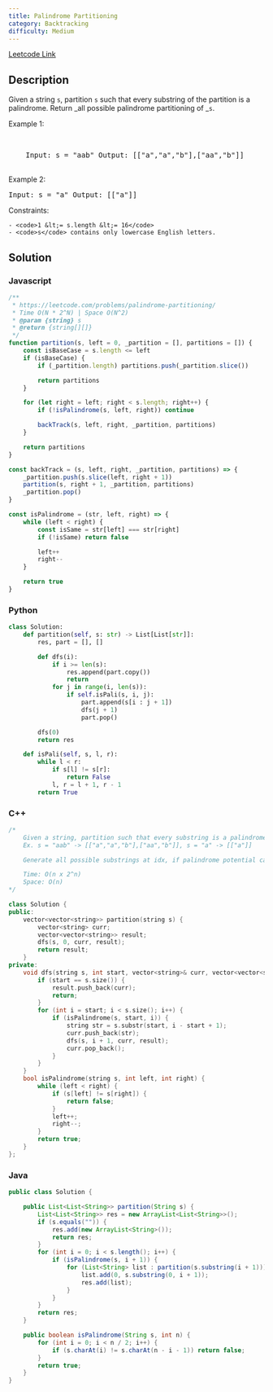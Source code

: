 ```yaml
---
title: Palindrome Partitioning
category: Backtracking
difficulty: Medium
---
```


<Callout>

[Leetcode Link](https://leetcode.com/problems/palindrome-partitioning)

</Callout>

## Description

Given a string <code>s</code>, partition <code>s</code> such that every <span data-keyword="substring-nonempty">substring</span> of the partition is a <span data-keyword="palindrome-string">palindrome</span>. Return _all possible palindrome partitioning of _<code>s</code>.

Example 1:

<br />
<pre className="overflow-x-auto">
	Input: s = "aab" Output: [["a","a","b"],["aa","b"]]
</pre>
</br>
Example 2:
<br />
<pre className="overflow-x-auto">
Input: s = "a" Output: [["a"]]
</pre>
Constraints:

    - <code>1 &lt;= s.length &lt;= 16</code>
    - <code>s</code> contains only lowercase English letters.

## Solution

### Javascript

```javascript
/**
 * https://leetcode.com/problems/palindrome-partitioning/
 * Time O(N * 2^N) | Space O(N^2)
 * @param {string} s
 * @return {string[][]}
 */
function partition(s, left = 0, _partition = [], partitions = []) {
	const isBaseCase = s.length <= left
	if (isBaseCase) {
		if (_partition.length) partitions.push(_partition.slice())

		return partitions
	}

	for (let right = left; right < s.length; right++) {
		if (!isPalindrome(s, left, right)) continue

		backTrack(s, left, right, _partition, partitions)
	}

	return partitions
}

const backTrack = (s, left, right, _partition, partitions) => {
	_partition.push(s.slice(left, right + 1))
	partition(s, right + 1, _partition, partitions)
	_partition.pop()
}

const isPalindrome = (str, left, right) => {
	while (left < right) {
		const isSame = str[left] === str[right]
		if (!isSame) return false

		left++
		right--
	}

	return true
}
```

### Python

```python
class Solution:
    def partition(self, s: str) -> List[List[str]]:
        res, part = [], []

        def dfs(i):
            if i >= len(s):
                res.append(part.copy())
                return
            for j in range(i, len(s)):
                if self.isPali(s, i, j):
                    part.append(s[i : j + 1])
                    dfs(j + 1)
                    part.pop()

        dfs(0)
        return res

    def isPali(self, s, l, r):
        while l < r:
            if s[l] != s[r]:
                return False
            l, r = l + 1, r - 1
        return True

```

### C++

```cpp
/*
    Given a string, partition such that every substring is a palindrome, return all possible ones
    Ex. s = "aab" -> [["a","a","b"],["aa","b"]], s = "a" -> [["a"]]

    Generate all possible substrings at idx, if palindrome potential candidate, backtrack after

    Time: O(n x 2^n)
    Space: O(n)
*/

class Solution {
public:
    vector<vector<string>> partition(string s) {
        vector<string> curr;
        vector<vector<string>> result;
        dfs(s, 0, curr, result);
        return result;
    }
private:
    void dfs(string s, int start, vector<string>& curr, vector<vector<string>>& result) {
        if (start == s.size()) {
            result.push_back(curr);
            return;
        }
        for (int i = start; i < s.size(); i++) {
            if (isPalindrome(s, start, i)) {
                string str = s.substr(start, i - start + 1);
                curr.push_back(str);
                dfs(s, i + 1, curr, result);
                curr.pop_back();
            }
        }
    }
    bool isPalindrome(string s, int left, int right) {
        while (left < right) {
            if (s[left] != s[right]) {
                return false;
            }
            left++;
            right--;
        }
        return true;
    }
};

```

### Java

```java
public class Solution {

    public List<List<String>> partition(String s) {
        List<List<String>> res = new ArrayList<List<String>>();
        if (s.equals("")) {
            res.add(new ArrayList<String>());
            return res;
        }
        for (int i = 0; i < s.length(); i++) {
            if (isPalindrome(s, i + 1)) {
                for (List<String> list : partition(s.substring(i + 1))) {
                    list.add(0, s.substring(0, i + 1));
                    res.add(list);
                }
            }
        }
        return res;
    }

    public boolean isPalindrome(String s, int n) {
        for (int i = 0; i < n / 2; i++) {
            if (s.charAt(i) != s.charAt(n - i - 1)) return false;
        }
        return true;
    }
}

```
